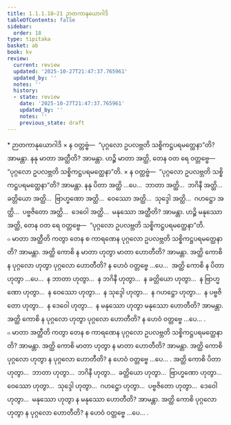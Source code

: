 ```yaml
---
title: 1.1.1.18–21 ဉာတကာနုယောဂါဒိ
tableOfContents: false
sidebar:
  order: 18
type: tipitaka
basket: ab
book: kv
review:
  current: review
  updated: '2025-10-27T21:47:37.765961'
  updated_by: ''
  notes: ''
  history:
  - state: review
    date: '2025-10-27T21:47:37.765961'
    updated_by: ''
    notes: ''
    previous_state: draft
---
```



<ReviewStatus review={frontmatter.review} showDetails={true} />

<HypothesisAnnotation frontmatter={frontmatter} />

<DynamicBreadcrumb />

<Paragraph type="center" book="kv">
* ဉာတကာနုယောဂါဒိ
</Paragraph>

<Division number="197" book="kv" e="ch" v="32" p="50">

<Paragraph number="326" book="kv">
× န ဝတ္တဗ္ဗံ—  “ပုဂ္ဂလော ဥပလဗ္ဘတိ သစ္စိကဋ္ဌပရမတ္ထေနာ”တိ? အာမန္တာ. နနု မာတာ အတ္ထီတိ? အာမန္တာ. ဟဉ္စိ မာတာ အတ္ထိ, တေန ဝတ ရေ ဝတ္တဗ္ဗေ—  “ပုဂ္ဂလော ဥပလဗ္ဘတိ သစ္စိကဋ္ဌပရမတ္ထေနာ”တိ.
</Paragraph>

</Division>
<Division number="198" book="kv" e="ch" v="32" p="50">

<Paragraph number="327" book="kv">
× န ဝတ္တဗ္ဗံ—  “ပုဂ္ဂလော ဥပလဗ္ဘတိ သစ္စိကဋ္ဌပရမတ္ထေနာ”တိ? အာမန္တာ. နနု ပိတာ အတ္ထိ …ပေ…  ဘာတာ အတ္ထိ…  ဘဂိနီ အတ္ထိ…  ခတ္တိယော အတ္ထိ…  ဗြာဟ္မဏော အတ္ထိ…  ဝေဿော အတ္ထိ…  သုဒ္ဒေါ အတ္ထိ…  ဂဟဋ္ဌော အတ္ထိ…  ပဗ္ဗဇိတော အတ္ထိ…  ဒေဝေါ အတ္ထိ…  မနုဿော အတ္ထီတိ? အာမန္တာ. ဟဉ္စိ မနုဿော အတ္ထိ, တေန ဝတ ရေ ဝတ္တဗ္ဗေ—  “ပုဂ္ဂလော ဥပလဗ္ဘတိ သစ္စိကဋ္ဌပရမတ္ထေနာ”တိ.
</Paragraph>

</Division>
<Division number="199" book="kv" e="ch" v="32" p="51">

<Paragraph number="328" book="kv">
๐ မာတာ အတ္ထီတိ ကတွာ တေန စ ကာရဏေန ပုဂ္ဂလော ဥပလဗ္ဘတိ သစ္စိကဋ္ဌပရမတ္ထေနာတိ? အာမန္တာ. အတ္ထိ ကောစိ န မာတာ ဟုတွာ မာတာ ဟောတီတိ? အာမန္တာ. အတ္ထိ ကောစိ န ပုဂ္ဂလော ဟုတွာ ပုဂ္ဂလော ဟောတီတိ? န ဟေဝံ ဝတ္တဗ္ဗေ …ပေ…  အတ္ထိ ကောစိ န ပိတာ ဟုတွာ …ပေ…  န ဘာတာ ဟုတွာ…  န ဘဂိနီ ဟုတွာ…  န ခတ္တိယော ဟုတွာ…  န ဗြာဟ္မဏော ဟုတွာ…  န ဝေဿော ဟုတွာ…  န သုဒ္ဒေါ ဟုတွာ…  န ဂဟဋ္ဌော ဟုတွာ…  န ပဗ္ဗဇိတော ဟုတွာ…  န ဒေဝေါ ဟုတွာ…  န မနုဿော ဟုတွာ မနုဿော ဟောတီတိ? အာမန္တာ. အတ္ထိ ကောစိ န ပုဂ္ဂလော ဟုတွာ ပုဂ္ဂလော ဟောတီတိ? န ဟေဝံ ဝတ္တဗ္ဗေ …ပေ… .
</Paragraph>

</Division>
<Division number="200" book="kv" e="ch" v="32" p="51">

<Paragraph number="329" book="kv">
๐ မာတာ အတ္ထီတိ ကတွာ တေန စ ကာရဏေန ပုဂ္ဂလော ဥပလဗ္ဘတိ သစ္စိကဋ္ဌပရမတ္ထေနာတိ? အာမန္တာ. အတ္ထိ ကောစိ မာတာ ဟုတွာ န မာတာ ဟောတီတိ? အာမန္တာ. အတ္ထိ ကောစိ ပုဂ္ဂလော ဟုတွာ န ပုဂ္ဂလော ဟောတီတိ? န ဟေဝံ ဝတ္တဗ္ဗေ …ပေ… .
</Paragraph>

<Paragraph number="330" book="kv">
အတ္ထိ ကောစိ ပိတာ ဟုတွာ…  ဘာတာ ဟုတွာ…  ဘဂိနီ ဟုတွာ…  ခတ္တိယော ဟုတွာ…  ဗြာဟ္မဏော ဟုတွာ…  ဝေဿော ဟုတွာ…  သုဒ္ဒေါ ဟုတွာ…  ဂဟဋ္ဌော ဟုတွာ…  ပဗ္ဗဇိတော ဟုတွာ…  ဒေဝေါ ဟုတွာ…  မနုဿော ဟုတွာ န မနုဿော ဟောတီတိ? အာမန္တာ. အတ္ထိ ကောစိ ပုဂ္ဂလော ဟုတွာ န ပုဂ္ဂလော ဟောတီတိ? န ဟေဝံ ဝတ္တဗ္ဗေ …ပေ… .
</Paragraph>
</Division>